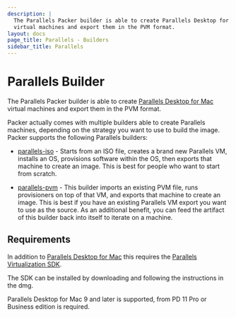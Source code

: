 ```yaml
---
description: |
  The Parallels Packer builder is able to create Parallels Desktop for Mac
  virtual machines and export them in the PVM format.
layout: docs
page_title: Parallels - Builders
sidebar_title: Parallels
---
```


# Parallels Builder

The Parallels Packer builder is able to create [Parallels Desktop for
Mac](https://www.parallels.com/products/desktop/) virtual machines and export
them in the PVM format.

Packer actually comes with multiple builders able to create Parallels machines,
depending on the strategy you want to use to build the image. Packer supports
the following Parallels builders:

- [parallels-iso](/docs/builders/parallels-iso) - Starts from an ISO
  file, creates a brand new Parallels VM, installs an OS, provisions software
  within the OS, then exports that machine to create an image. This is best
  for people who want to start from scratch.

- [parallels-pvm](/docs/builders/parallels-pvm) - This builder imports
  an existing PVM file, runs provisioners on top of that VM, and exports that
  machine to create an image. This is best if you have an existing Parallels
  VM export you want to use as the source. As an additional benefit, you can
  feed the artifact of this builder back into itself to iterate on a machine.

## Requirements

In addition to [Parallels Desktop for
Mac](https://www.parallels.com/products/desktop/) this requires the [Parallels
Virtualization SDK](https://www.parallels.com/downloads/desktop/).

The SDK can be installed by downloading and following the instructions in the
dmg.

Parallels Desktop for Mac 9 and later is supported, from PD 11 Pro or Business
edition is required.

